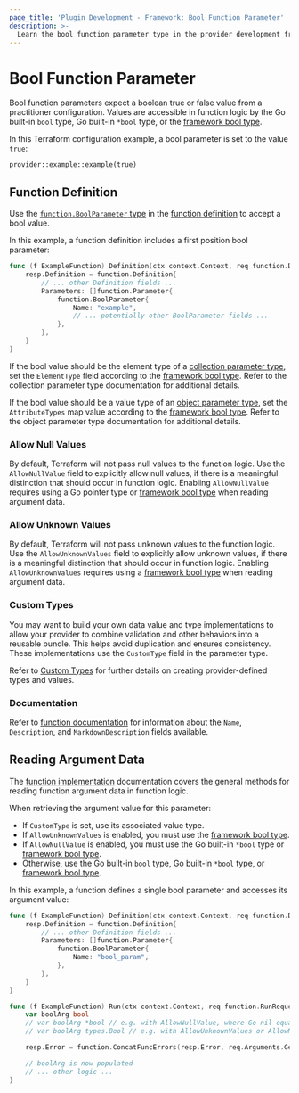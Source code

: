 ```yaml
---
page_title: 'Plugin Development - Framework: Bool Function Parameter'
description: >-
  Learn the bool function parameter type in the provider development framework.
---
```


# Bool Function Parameter

Bool function parameters expect a boolean true or false value from a practitioner configuration. Values are accessible in function logic by the Go built-in `bool` type, Go built-in `*bool` type, or the [framework bool type](/terraform/plugin/framework/handling-data/types/bool).

In this Terraform configuration example, a bool parameter is set to the value `true`:

```hcl
provider::example::example(true)
```

## Function Definition

Use the [`function.BoolParameter` type](https://pkg.go.dev/github.com/hashicorp/terraform-plugin-framework/function#BoolParameter) in the [function definition](/terraform/plugin/framework/functions/implementation#definition-method) to accept a bool value.

In this example, a function definition includes a first position bool parameter:

```go
func (f ExampleFunction) Definition(ctx context.Context, req function.DefinitionRequest, resp *function.DefinitionResponse) {
    resp.Definition = function.Definition{
        // ... other Definition fields ...
        Parameters: []function.Parameter{
            function.BoolParameter{
                Name: "example",
                // ... potentially other BoolParameter fields ...
            },
        },
    }
}
```

If the bool value should be the element type of a [collection parameter type](/terraform/plugin/framework/functions/parameters#collection-parameter-types), set the `ElementType` field according to the [framework bool type](/terraform/plugin/framework/handling-data/types/bool). Refer to the collection parameter type documentation for additional details.

If the bool value should be a value type of an [object parameter type](/terraform/plugin/framework/functions/parameters#object-parameter-type), set the `AttributeTypes` map value according to the [framework bool type](/terraform/plugin/framework/handling-data/types/bool). Refer to the object parameter type documentation for additional details.

### Allow Null Values

By default, Terraform will not pass null values to the function logic. Use the `AllowNullValue` field to explicitly allow null values, if there is a meaningful distinction that should occur in function logic. Enabling `AllowNullValue` requires using a Go pointer type or [framework bool type](/terraform/plugin/framework/handling-data/types/bool) when reading argument data.

### Allow Unknown Values

By default, Terraform will not pass unknown values to the function logic. Use the `AllowUnknownValues` field to explicitly allow unknown values, if there is a meaningful distinction that should occur in function logic. Enabling `AllowUnknownValues` requires using a [framework bool type](/terraform/plugin/framework/handling-data/types/bool) when reading argument data.

### Custom Types

You may want to build your own data value and type implementations to allow your provider to combine validation and other behaviors into a reusable bundle. This helps avoid duplication and ensures consistency. These implementations use the `CustomType` field in the parameter type.

Refer to [Custom Types](/terraform/plugin/framework/handling-data/types/custom) for further details on creating provider-defined types and values.

### Documentation

Refer to [function documentation](/terraform/plugin/framework/functions/documentation) for information about the `Name`, `Description`, and `MarkdownDescription` fields available.

## Reading Argument Data

The [function implementation](/terraform/plugin/framework/functions/implementation) documentation covers the general methods for reading function argument data in function logic.

When retrieving the argument value for this parameter:

* If `CustomType` is set, use its associated value type.
* If `AllowUnknownValues` is enabled, you must use the [framework bool type](/terraform/plugin/framework/handling-data/types/bool).
* If `AllowNullValue` is enabled, you must use the Go built-in `*bool` type or [framework bool type](/terraform/plugin/framework/handling-data/types/bool).
* Otherwise, use the Go built-in `bool` type, Go built-in `*bool` type, or [framework bool type](/terraform/plugin/framework/handling-data/types/bool).

In this example, a function defines a single bool parameter and accesses its argument value:

```go
func (f ExampleFunction) Definition(ctx context.Context, req function.DefinitionRequest, resp *function.DefinitionResponse) {
    resp.Definition = function.Definition{
        // ... other Definition fields ...
        Parameters: []function.Parameter{
            function.BoolParameter{
                Name: "bool_param",
            },
        },
    }
}

func (f ExampleFunction) Run(ctx context.Context, req function.RunRequest, resp *function.RunResponse) {
    var boolArg bool
    // var boolArg *bool // e.g. with AllowNullValue, where Go nil equals Terraform null
    // var boolArg types.Bool // e.g. with AllowUnknownValues or AllowNullValue

    resp.Error = function.ConcatFuncErrors(resp.Error, req.Arguments.Get(ctx, &boolArg))

    // boolArg is now populated
    // ... other logic ...
}
```
